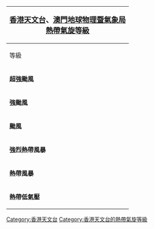 {| id="toc" style="float:right; margin-left:1.5em; clear:both; width:20em"
! colspan="7" | <big>[[香港天文台]]、[[澳門地球物理暨氣象局]]<br>[[熱帶氣旋]][[熱帶氣旋等級|等級]]</big>
|-
! 等級 !!風速
|- align="right" style="background: #{{storm colour|cat5}}"
| '''超強颱風''' || ≥100[[節 (單位)|節]]<br>≥185[[公里每小時]]
|- align="right" style="background: #{{storm colour|cat3}}"
| '''強颱風''' || 81&ndash;99節<br>150&ndash;184公里每小時
|- align="right" style="background: #{{storm colour|TY}}"
| '''颱風''' || 64&ndash;80節<br>118&ndash;149公里每小時
|- align="right" style="background: #{{storm colour|STS}}"
| '''強烈熱帶風暴''' || 48&ndash;63節<br>88&ndash;117公里每小時
|- align="right" style="background: #{{storm colour|storm}}"
| '''熱帶風暴''' || 34&ndash;47節<br>63&ndash;87公里每小時
|- align="right" style="background: #{{storm colour|depression}}"
| '''熱帶低氣壓''' || 22&ndash;33節<br>41&ndash;62公里每小時
|}<noinclude>
[[Category:熱帶氣旋模板|{{PAGENAME}}]][[Category:香港天文台]]
[[Category:香港天文台的熱帶氣旋等級]]
</noinclude>